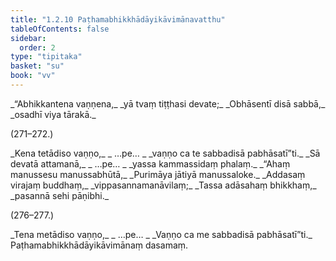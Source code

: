 ```yaml
---
title: "1.2.10 Paṭhamabhikkhādāyikāvimānavatthu"
tableOfContents: false
sidebar:
  order: 2
type: "tipitaka"
basket: "su"
book: "vv"
---
```



<DynamicBreadcrumb />

<Division number="270" book="vv">

<Paragraph number="290" type="verses" book="vv">
_“Abhikkantena vaṇṇena,_  
_yā tvaṃ tiṭṭhasi devate;_  
_Obhāsentī disā sabbā,_  
_osadhī viya tārakā._  


(271–272.)
</Paragraph>

<Paragraph number="291" type="verses" book="vv">
_Kena tetādiso vaṇṇo,_  
_ …pe… _  
_vaṇṇo ca te sabbadisā pabhāsatī”ti._  

</Paragraph>

</Division>
<Division number="273" book="vv">

<Paragraph number="292" type="verses" book="vv">
_Sā devatā attamanā,_  
_ …pe… _  
_yassa kammassidaṃ phalaṃ._  

</Paragraph>

</Division>
<Division number="274" book="vv">

<Paragraph number="293" type="verses" book="vv">
_“Ahaṃ manussesu manussabhūtā,_  
_Purimāya jātiyā manussaloke._  

</Paragraph>

</Division>
<Division number="275" book="vv">

<Paragraph number="294" type="verses" book="vv">
_Addasaṃ virajaṃ buddhaṃ,_  
_vippasannamanāvilaṃ;_  
_Tassa adāsahaṃ bhikkhaṃ,_  
_pasannā sehi pāṇibhi._  


(276–277.)
</Paragraph>

<Paragraph number="295" type="verses" book="vv">
_Tena metādiso vaṇṇo,_  
_ …pe… _  
_Vaṇṇo ca me sabbadisā pabhāsatī”ti._  


</Paragraph>
</Division>

<Paragraph number="296" type="center" book="vv">
Paṭhamabhikkhādāyikāvimānaṃ dasamaṃ.
</Paragraph>